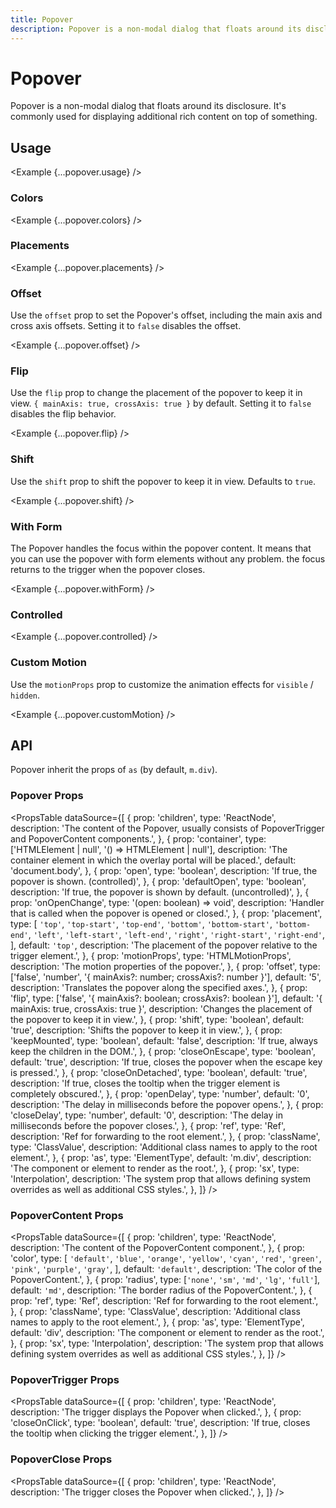 ```yaml
---
title: Popover
description: Popover is a non-modal dialog that floats around its disclosure. It's commonly used for displaying additional rich content on top of something.
---
```



# Popover

Popover is a non-modal dialog that floats around its disclosure. It's commonly used for displaying additional rich content on top of something.

<ComponentLinks component='popover' />

## Usage

<Example {...popover.usage} />

### Colors

<Example {...popover.colors} />

### Placements

<Example {...popover.placements} />

### Offset

Use the `offset` prop to set the Popover's offset, including the main axis and cross axis offsets. Setting it to `false` disables the offset.

<Example {...popover.offset} />

### Flip

Use the `flip` prop to change the placement of the popover to keep it in view. `{ mainAxis: true, crossAxis: true }` by default. Setting it to `false` disables the flip behavior.

<Example {...popover.flip} />

### Shift

Use the `shift` prop to shift the popover to keep it in view. Defaults to `true`.

<Example {...popover.shift} />

### With Form

The Popover handles the focus within the popover content. It means that you can use the popover with form elements without any problem. the focus returns to the trigger when the popover closes.

<Example {...popover.withForm} />

### Controlled

<Example {...popover.controlled} />

### Custom Motion

Use the `motionProps` prop to customize the animation effects for `visible` / `hidden`.

<Example {...popover.customMotion} />

## API

Popover inherit the props of `as` (by default, `m.div`).

### Popover Props

<PropsTable
  dataSource={[
    {
      prop: 'children',
      type: 'ReactNode',
      description:
        'The content of the Popover, usually consists of PopoverTrigger and PopoverContent components.',
    },
    {
      prop: 'container',
      type: ['HTMLElement | null', '() => HTMLElement | null'],
      description:
        'The container element in which the overlay portal will be placed.',
      default: 'document.body',
    },
    {
      prop: 'open',
      type: 'boolean',
      description: 'If true, the popover is shown. (controlled)',
    },
    {
      prop: 'defaultOpen',
      type: 'boolean',
      description: 'If true, the popover is shown by default. (uncontrolled)',
    },
    {
      prop: 'onOpenChange',
      type: '(open: boolean) => void',
      description:
        'Handler that is called when the popover is opened or closed.',
    },
    {
      prop: 'placement',
      type: [
        `'top'`,
        `'top-start'`,
        `'top-end'`,
        `'bottom'`,
        `'bottom-start'`,
        `'bottom-end'`,
        `'left'`,
        `'left-start'`,
        `'left-end'`,
        `'right'`,
        `'right-start'`,
        `'right-end'`,
      ],
      default: `'top'`,
      description:
        'The placement of the popover relative to the trigger element.',
    },
    {
      prop: 'motionProps',
      type: 'HTMLMotionProps',
      description: 'The motion properties of the popover.',
    },
    {
      prop: 'offset',
      type: ['false', 'number', '{ mainAxis?: number; crossAxis?: number }'],
      default: '5',
      description: 'Translates the popover along the specified axes.',
    },
    {
      prop: 'flip',
      type: ['false', '{ mainAxis?: boolean; crossAxis?: boolean }'],
      default: '{ mainAxis: true, crossAxis: true }',
      description: 'Changes the placement of the popover to keep it in view.',
    },
    {
      prop: 'shift',
      type: 'boolean',
      default: 'true',
      description: 'Shifts the popover to keep it in view.',
    },
    {
      prop: 'keepMounted',
      type: 'boolean',
      default: 'false',
      description: 'If true, always keep the children in the DOM.',
    },
    {
      prop: 'closeOnEscape',
      type: 'boolean',
      default: 'true',
      description:
        'If true, closes the popover when the escape key is pressed.',
    },
    {
      prop: 'closeOnDetached',
      type: 'boolean',
      default: 'true',
      description:
        'If true, closes the tooltip when the trigger element is completely obscured.',
    },
    {
      prop: 'openDelay',
      type: 'number',
      default: '0',
      description: 'The delay in milliseconds before the popover opens.',
    },
    {
      prop: 'closeDelay',
      type: 'number',
      default: '0',
      description: 'The delay in milliseconds before the popover closes.',
    },
    {
      prop: 'ref',
      type: 'Ref',
      description: 'Ref for forwarding to the root element.',
    },
    {
      prop: 'className',
      type: 'ClassValue',
      description: 'Additional class names to apply to the root element.',
    },
    {
      prop: 'as',
      type: 'ElementType',
      default: 'm.div',
      description: 'The component or element to render as the root.',
    },
    {
      prop: 'sx',
      type: 'Interpolation',
      description:
        'The system prop that allows defining system overrides as well as additional CSS styles.',
    },
  ]}
/>

### PopoverContent Props

<PropsTable
  dataSource={[
    {
      prop: 'children',
      type: 'ReactNode',
      description: 'The content of the PopoverContent component.',
    },
    {
      prop: 'color',
      type: [
        `'default'`,
        `'blue'`,
        `'orange'`,
        `'yellow'`,
        `'cyan'`,
        `'red'`,
        `'green'`,
        `'pink'`,
        `'purple'`,
        `'gray'`,
      ],
      default: `'default'`,
      description: 'The color of the PopoverContent.',
    },
    {
      prop: 'radius',
      type: [`'none'`, `'sm'`, `'md'`, `'lg'`, `'full'`],
      default: `'md'`,
      description: 'The border radius of the PopoverContent.',
    },
    {
      prop: 'ref',
      type: 'Ref',
      description: 'Ref for forwarding to the root element.',
    },
    {
      prop: 'className',
      type: 'ClassValue',
      description: 'Additional class names to apply to the root element.',
    },
    {
      prop: 'as',
      type: 'ElementType',
      default: 'div',
      description: 'The component or element to render as the root.',
    },
    {
      prop: 'sx',
      type: 'Interpolation',
      description:
        'The system prop that allows defining system overrides as well as additional CSS styles.',
    },
  ]}
/>

### PopoverTrigger Props

<PropsTable
  dataSource={[
    {
      prop: 'children',
      type: 'ReactNode',
      description: 'The trigger displays the Popover when clicked.',
    },
    {
      prop: 'closeOnClick',
      type: 'boolean',
      default: 'true',
      description:
        'If true, closes the tooltip when clicking the trigger element.',
    },
  ]}
/>

### PopoverClose Props

<PropsTable
  dataSource={[
    {
      prop: 'children',
      type: 'ReactNode',
      description: 'The trigger closes the Popover when clicked.',
    },
  ]}
/>

